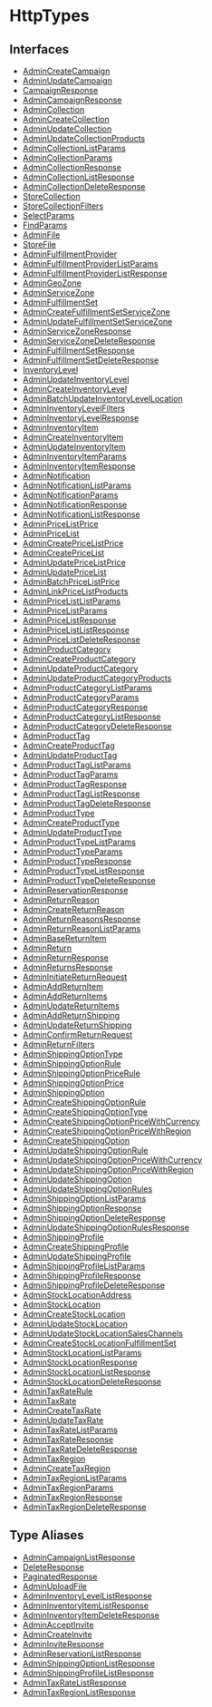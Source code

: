 
# HttpTypes

## Interfaces

- [AdminCreateCampaign](../HttpTypes/interfaces/types.HttpTypes.AdminCreateCampaign/page.mdx)
- [AdminUpdateCampaign](../HttpTypes/interfaces/types.HttpTypes.AdminUpdateCampaign/page.mdx)
- [CampaignResponse](../HttpTypes/interfaces/types.HttpTypes.CampaignResponse/page.mdx)
- [AdminCampaignResponse](../HttpTypes/interfaces/types.HttpTypes.AdminCampaignResponse/page.mdx)
- [AdminCollection](../HttpTypes/interfaces/types.HttpTypes.AdminCollection/page.mdx)
- [AdminCreateCollection](../HttpTypes/interfaces/types.HttpTypes.AdminCreateCollection/page.mdx)
- [AdminUpdateCollection](../HttpTypes/interfaces/types.HttpTypes.AdminUpdateCollection/page.mdx)
- [AdminUpdateCollectionProducts](../HttpTypes/interfaces/types.HttpTypes.AdminUpdateCollectionProducts/page.mdx)
- [AdminCollectionListParams](../HttpTypes/interfaces/types.HttpTypes.AdminCollectionListParams/page.mdx)
- [AdminCollectionParams](../HttpTypes/interfaces/types.HttpTypes.AdminCollectionParams/page.mdx)
- [AdminCollectionResponse](../HttpTypes/interfaces/types.HttpTypes.AdminCollectionResponse/page.mdx)
- [AdminCollectionListResponse](../HttpTypes/interfaces/types.HttpTypes.AdminCollectionListResponse/page.mdx)
- [AdminCollectionDeleteResponse](../HttpTypes/interfaces/types.HttpTypes.AdminCollectionDeleteResponse/page.mdx)
- [StoreCollection](../HttpTypes/interfaces/types.HttpTypes.StoreCollection/page.mdx)
- [StoreCollectionFilters](../HttpTypes/interfaces/types.HttpTypes.StoreCollectionFilters/page.mdx)
- [SelectParams](../HttpTypes/interfaces/types.HttpTypes.SelectParams/page.mdx)
- [FindParams](../HttpTypes/interfaces/types.HttpTypes.FindParams/page.mdx)
- [AdminFile](../HttpTypes/interfaces/types.HttpTypes.AdminFile/page.mdx)
- [StoreFile](../HttpTypes/interfaces/types.HttpTypes.StoreFile/page.mdx)
- [AdminFulfillmentProvider](../HttpTypes/interfaces/types.HttpTypes.AdminFulfillmentProvider/page.mdx)
- [AdminFulfillmentProviderListParams](../HttpTypes/interfaces/types.HttpTypes.AdminFulfillmentProviderListParams/page.mdx)
- [AdminFulfillmentProviderListResponse](../HttpTypes/interfaces/types.HttpTypes.AdminFulfillmentProviderListResponse/page.mdx)
- [AdminGeoZone](../HttpTypes/interfaces/types.HttpTypes.AdminGeoZone/page.mdx)
- [AdminServiceZone](../HttpTypes/interfaces/types.HttpTypes.AdminServiceZone/page.mdx)
- [AdminFulfillmentSet](../HttpTypes/interfaces/types.HttpTypes.AdminFulfillmentSet/page.mdx)
- [AdminCreateFulfillmentSetServiceZone](../HttpTypes/interfaces/types.HttpTypes.AdminCreateFulfillmentSetServiceZone/page.mdx)
- [AdminUpdateFulfillmentSetServiceZone](../HttpTypes/interfaces/types.HttpTypes.AdminUpdateFulfillmentSetServiceZone/page.mdx)
- [AdminServiceZoneResponse](../HttpTypes/interfaces/types.HttpTypes.AdminServiceZoneResponse/page.mdx)
- [AdminServiceZoneDeleteResponse](../HttpTypes/interfaces/types.HttpTypes.AdminServiceZoneDeleteResponse/page.mdx)
- [AdminFulfillmentSetResponse](../HttpTypes/interfaces/types.HttpTypes.AdminFulfillmentSetResponse/page.mdx)
- [AdminFulfillmentSetDeleteResponse](../HttpTypes/interfaces/types.HttpTypes.AdminFulfillmentSetDeleteResponse/page.mdx)
- [InventoryLevel](../HttpTypes/interfaces/types.HttpTypes.InventoryLevel/page.mdx)
- [AdminUpdateInventoryLevel](../HttpTypes/interfaces/types.HttpTypes.AdminUpdateInventoryLevel/page.mdx)
- [AdminCreateInventoryLevel](../HttpTypes/interfaces/types.HttpTypes.AdminCreateInventoryLevel/page.mdx)
- [AdminBatchUpdateInventoryLevelLocation](../HttpTypes/interfaces/types.HttpTypes.AdminBatchUpdateInventoryLevelLocation/page.mdx)
- [AdminInventoryLevelFilters](../HttpTypes/interfaces/types.HttpTypes.AdminInventoryLevelFilters/page.mdx)
- [AdminInventoryLevelResponse](../HttpTypes/interfaces/types.HttpTypes.AdminInventoryLevelResponse/page.mdx)
- [AdminInventoryItem](../HttpTypes/interfaces/types.HttpTypes.AdminInventoryItem/page.mdx)
- [AdminCreateInventoryItem](../HttpTypes/interfaces/types.HttpTypes.AdminCreateInventoryItem/page.mdx)
- [AdminUpdateInventoryItem](../HttpTypes/interfaces/types.HttpTypes.AdminUpdateInventoryItem/page.mdx)
- [AdminInventoryItemParams](../HttpTypes/interfaces/types.HttpTypes.AdminInventoryItemParams/page.mdx)
- [AdminInventoryItemResponse](../HttpTypes/interfaces/types.HttpTypes.AdminInventoryItemResponse/page.mdx)
- [AdminNotification](../HttpTypes/interfaces/types.HttpTypes.AdminNotification/page.mdx)
- [AdminNotificationListParams](../HttpTypes/interfaces/types.HttpTypes.AdminNotificationListParams/page.mdx)
- [AdminNotificationParams](../HttpTypes/interfaces/types.HttpTypes.AdminNotificationParams/page.mdx)
- [AdminNotificationResponse](../HttpTypes/interfaces/types.HttpTypes.AdminNotificationResponse/page.mdx)
- [AdminNotificationListResponse](../HttpTypes/interfaces/types.HttpTypes.AdminNotificationListResponse/page.mdx)
- [AdminPriceListPrice](../HttpTypes/interfaces/types.HttpTypes.AdminPriceListPrice/page.mdx)
- [AdminPriceList](../HttpTypes/interfaces/types.HttpTypes.AdminPriceList/page.mdx)
- [AdminCreatePriceListPrice](../HttpTypes/interfaces/types.HttpTypes.AdminCreatePriceListPrice/page.mdx)
- [AdminCreatePriceList](../HttpTypes/interfaces/types.HttpTypes.AdminCreatePriceList/page.mdx)
- [AdminUpdatePriceListPrice](../HttpTypes/interfaces/types.HttpTypes.AdminUpdatePriceListPrice/page.mdx)
- [AdminUpdatePriceList](../HttpTypes/interfaces/types.HttpTypes.AdminUpdatePriceList/page.mdx)
- [AdminBatchPriceListPrice](../HttpTypes/interfaces/types.HttpTypes.AdminBatchPriceListPrice/page.mdx)
- [AdminLinkPriceListProducts](../HttpTypes/interfaces/types.HttpTypes.AdminLinkPriceListProducts/page.mdx)
- [AdminPriceListListParams](../HttpTypes/interfaces/types.HttpTypes.AdminPriceListListParams/page.mdx)
- [AdminPriceListParams](../HttpTypes/interfaces/types.HttpTypes.AdminPriceListParams/page.mdx)
- [AdminPriceListResponse](../HttpTypes/interfaces/types.HttpTypes.AdminPriceListResponse/page.mdx)
- [AdminPriceListListResponse](../HttpTypes/interfaces/types.HttpTypes.AdminPriceListListResponse/page.mdx)
- [AdminPriceListDeleteResponse](../HttpTypes/interfaces/types.HttpTypes.AdminPriceListDeleteResponse/page.mdx)
- [AdminProductCategory](../HttpTypes/interfaces/types.HttpTypes.AdminProductCategory/page.mdx)
- [AdminCreateProductCategory](../HttpTypes/interfaces/types.HttpTypes.AdminCreateProductCategory/page.mdx)
- [AdminUpdateProductCategory](../HttpTypes/interfaces/types.HttpTypes.AdminUpdateProductCategory/page.mdx)
- [AdminUpdateProductCategoryProducts](../HttpTypes/interfaces/types.HttpTypes.AdminUpdateProductCategoryProducts/page.mdx)
- [AdminProductCategoryListParams](../HttpTypes/interfaces/types.HttpTypes.AdminProductCategoryListParams/page.mdx)
- [AdminProductCategoryParams](../HttpTypes/interfaces/types.HttpTypes.AdminProductCategoryParams/page.mdx)
- [AdminProductCategoryResponse](../HttpTypes/interfaces/types.HttpTypes.AdminProductCategoryResponse/page.mdx)
- [AdminProductCategoryListResponse](../HttpTypes/interfaces/types.HttpTypes.AdminProductCategoryListResponse/page.mdx)
- [AdminProductCategoryDeleteResponse](../HttpTypes/interfaces/types.HttpTypes.AdminProductCategoryDeleteResponse/page.mdx)
- [AdminProductTag](../HttpTypes/interfaces/types.HttpTypes.AdminProductTag/page.mdx)
- [AdminCreateProductTag](../HttpTypes/interfaces/types.HttpTypes.AdminCreateProductTag/page.mdx)
- [AdminUpdateProductTag](../HttpTypes/interfaces/types.HttpTypes.AdminUpdateProductTag/page.mdx)
- [AdminProductTagListParams](../HttpTypes/interfaces/types.HttpTypes.AdminProductTagListParams/page.mdx)
- [AdminProductTagParams](../HttpTypes/interfaces/types.HttpTypes.AdminProductTagParams/page.mdx)
- [AdminProductTagResponse](../HttpTypes/interfaces/types.HttpTypes.AdminProductTagResponse/page.mdx)
- [AdminProductTagListResponse](../HttpTypes/interfaces/types.HttpTypes.AdminProductTagListResponse/page.mdx)
- [AdminProductTagDeleteResponse](../HttpTypes/interfaces/types.HttpTypes.AdminProductTagDeleteResponse/page.mdx)
- [AdminProductType](../HttpTypes/interfaces/types.HttpTypes.AdminProductType/page.mdx)
- [AdminCreateProductType](../HttpTypes/interfaces/types.HttpTypes.AdminCreateProductType/page.mdx)
- [AdminUpdateProductType](../HttpTypes/interfaces/types.HttpTypes.AdminUpdateProductType/page.mdx)
- [AdminProductTypeListParams](../HttpTypes/interfaces/types.HttpTypes.AdminProductTypeListParams/page.mdx)
- [AdminProductTypeParams](../HttpTypes/interfaces/types.HttpTypes.AdminProductTypeParams/page.mdx)
- [AdminProductTypeResponse](../HttpTypes/interfaces/types.HttpTypes.AdminProductTypeResponse/page.mdx)
- [AdminProductTypeListResponse](../HttpTypes/interfaces/types.HttpTypes.AdminProductTypeListResponse/page.mdx)
- [AdminProductTypeDeleteResponse](../HttpTypes/interfaces/types.HttpTypes.AdminProductTypeDeleteResponse/page.mdx)
- [AdminReservationResponse](../HttpTypes/interfaces/types.HttpTypes.AdminReservationResponse/page.mdx)
- [AdminReturnReason](../HttpTypes/interfaces/types.HttpTypes.AdminReturnReason/page.mdx)
- [AdminCreateReturnReason](../HttpTypes/interfaces/types.HttpTypes.AdminCreateReturnReason/page.mdx)
- [AdminReturnReasonsResponse](../HttpTypes/interfaces/types.HttpTypes.AdminReturnReasonsResponse/page.mdx)
- [AdminReturnReasonListParams](../HttpTypes/interfaces/types.HttpTypes.AdminReturnReasonListParams/page.mdx)
- [AdminBaseReturnItem](../HttpTypes/interfaces/types.HttpTypes.AdminBaseReturnItem/page.mdx)
- [AdminReturn](../HttpTypes/interfaces/types.HttpTypes.AdminReturn/page.mdx)
- [AdminReturnResponse](../HttpTypes/interfaces/types.HttpTypes.AdminReturnResponse/page.mdx)
- [AdminReturnsResponse](../HttpTypes/interfaces/types.HttpTypes.AdminReturnsResponse/page.mdx)
- [AdminInitiateReturnRequest](../HttpTypes/interfaces/types.HttpTypes.AdminInitiateReturnRequest/page.mdx)
- [AdminAddReturnItem](../HttpTypes/interfaces/types.HttpTypes.AdminAddReturnItem/page.mdx)
- [AdminAddReturnItems](../HttpTypes/interfaces/types.HttpTypes.AdminAddReturnItems/page.mdx)
- [AdminUpdateReturnItems](../HttpTypes/interfaces/types.HttpTypes.AdminUpdateReturnItems/page.mdx)
- [AdminAddReturnShipping](../HttpTypes/interfaces/types.HttpTypes.AdminAddReturnShipping/page.mdx)
- [AdminUpdateReturnShipping](../HttpTypes/interfaces/types.HttpTypes.AdminUpdateReturnShipping/page.mdx)
- [AdminConfirmReturnRequest](../HttpTypes/interfaces/types.HttpTypes.AdminConfirmReturnRequest/page.mdx)
- [AdminReturnFilters](../HttpTypes/interfaces/types.HttpTypes.AdminReturnFilters/page.mdx)
- [AdminShippingOptionType](../HttpTypes/interfaces/types.HttpTypes.AdminShippingOptionType/page.mdx)
- [AdminShippingOptionRule](../HttpTypes/interfaces/types.HttpTypes.AdminShippingOptionRule/page.mdx)
- [AdminShippingOptionPriceRule](../HttpTypes/interfaces/types.HttpTypes.AdminShippingOptionPriceRule/page.mdx)
- [AdminShippingOptionPrice](../HttpTypes/interfaces/types.HttpTypes.AdminShippingOptionPrice/page.mdx)
- [AdminShippingOption](../HttpTypes/interfaces/types.HttpTypes.AdminShippingOption/page.mdx)
- [AdminCreateShippingOptionRule](../HttpTypes/interfaces/types.HttpTypes.AdminCreateShippingOptionRule/page.mdx)
- [AdminCreateShippingOptionType](../HttpTypes/interfaces/types.HttpTypes.AdminCreateShippingOptionType/page.mdx)
- [AdminCreateShippingOptionPriceWithCurrency](../HttpTypes/interfaces/types.HttpTypes.AdminCreateShippingOptionPriceWithCurrency/page.mdx)
- [AdminCreateShippingOptionPriceWithRegion](../HttpTypes/interfaces/types.HttpTypes.AdminCreateShippingOptionPriceWithRegion/page.mdx)
- [AdminCreateShippingOption](../HttpTypes/interfaces/types.HttpTypes.AdminCreateShippingOption/page.mdx)
- [AdminUpdateShippingOptionRule](../HttpTypes/interfaces/types.HttpTypes.AdminUpdateShippingOptionRule/page.mdx)
- [AdminUpdateShippingOptionPriceWithCurrency](../HttpTypes/interfaces/types.HttpTypes.AdminUpdateShippingOptionPriceWithCurrency/page.mdx)
- [AdminUpdateShippingOptionPriceWithRegion](../HttpTypes/interfaces/types.HttpTypes.AdminUpdateShippingOptionPriceWithRegion/page.mdx)
- [AdminUpdateShippingOption](../HttpTypes/interfaces/types.HttpTypes.AdminUpdateShippingOption/page.mdx)
- [AdminUpdateShippingOptionRules](../HttpTypes/interfaces/types.HttpTypes.AdminUpdateShippingOptionRules/page.mdx)
- [AdminShippingOptionListParams](../HttpTypes/interfaces/types.HttpTypes.AdminShippingOptionListParams/page.mdx)
- [AdminShippingOptionResponse](../HttpTypes/interfaces/types.HttpTypes.AdminShippingOptionResponse/page.mdx)
- [AdminShippingOptionDeleteResponse](../HttpTypes/interfaces/types.HttpTypes.AdminShippingOptionDeleteResponse/page.mdx)
- [AdminUpdateShippingOptionRulesResponse](../HttpTypes/interfaces/types.HttpTypes.AdminUpdateShippingOptionRulesResponse/page.mdx)
- [AdminShippingProfile](../HttpTypes/interfaces/types.HttpTypes.AdminShippingProfile/page.mdx)
- [AdminCreateShippingProfile](../HttpTypes/interfaces/types.HttpTypes.AdminCreateShippingProfile/page.mdx)
- [AdminUpdateShippingProfile](../HttpTypes/interfaces/types.HttpTypes.AdminUpdateShippingProfile/page.mdx)
- [AdminShippingProfileListParams](../HttpTypes/interfaces/types.HttpTypes.AdminShippingProfileListParams/page.mdx)
- [AdminShippingProfileResponse](../HttpTypes/interfaces/types.HttpTypes.AdminShippingProfileResponse/page.mdx)
- [AdminShippingProfileDeleteResponse](../HttpTypes/interfaces/types.HttpTypes.AdminShippingProfileDeleteResponse/page.mdx)
- [AdminStockLocationAddress](../HttpTypes/interfaces/types.HttpTypes.AdminStockLocationAddress/page.mdx)
- [AdminStockLocation](../HttpTypes/interfaces/types.HttpTypes.AdminStockLocation/page.mdx)
- [AdminCreateStockLocation](../HttpTypes/interfaces/types.HttpTypes.AdminCreateStockLocation/page.mdx)
- [AdminUpdateStockLocation](../HttpTypes/interfaces/types.HttpTypes.AdminUpdateStockLocation/page.mdx)
- [AdminUpdateStockLocationSalesChannels](../HttpTypes/interfaces/types.HttpTypes.AdminUpdateStockLocationSalesChannels/page.mdx)
- [AdminCreateStockLocationFulfillmentSet](../HttpTypes/interfaces/types.HttpTypes.AdminCreateStockLocationFulfillmentSet/page.mdx)
- [AdminStockLocationListParams](../HttpTypes/interfaces/types.HttpTypes.AdminStockLocationListParams/page.mdx)
- [AdminStockLocationResponse](../HttpTypes/interfaces/types.HttpTypes.AdminStockLocationResponse/page.mdx)
- [AdminStockLocationListResponse](../HttpTypes/interfaces/types.HttpTypes.AdminStockLocationListResponse/page.mdx)
- [AdminStockLocationDeleteResponse](../HttpTypes/interfaces/types.HttpTypes.AdminStockLocationDeleteResponse/page.mdx)
- [AdminTaxRateRule](../HttpTypes/interfaces/types.HttpTypes.AdminTaxRateRule/page.mdx)
- [AdminTaxRate](../HttpTypes/interfaces/types.HttpTypes.AdminTaxRate/page.mdx)
- [AdminCreateTaxRate](../HttpTypes/interfaces/types.HttpTypes.AdminCreateTaxRate/page.mdx)
- [AdminUpdateTaxRate](../HttpTypes/interfaces/types.HttpTypes.AdminUpdateTaxRate/page.mdx)
- [AdminTaxRateListParams](../HttpTypes/interfaces/types.HttpTypes.AdminTaxRateListParams/page.mdx)
- [AdminTaxRateResponse](../HttpTypes/interfaces/types.HttpTypes.AdminTaxRateResponse/page.mdx)
- [AdminTaxRateDeleteResponse](../HttpTypes/interfaces/types.HttpTypes.AdminTaxRateDeleteResponse/page.mdx)
- [AdminTaxRegion](../HttpTypes/interfaces/types.HttpTypes.AdminTaxRegion/page.mdx)
- [AdminCreateTaxRegion](../HttpTypes/interfaces/types.HttpTypes.AdminCreateTaxRegion/page.mdx)
- [AdminTaxRegionListParams](../HttpTypes/interfaces/types.HttpTypes.AdminTaxRegionListParams/page.mdx)
- [AdminTaxRegionParams](../HttpTypes/interfaces/types.HttpTypes.AdminTaxRegionParams/page.mdx)
- [AdminTaxRegionResponse](../HttpTypes/interfaces/types.HttpTypes.AdminTaxRegionResponse/page.mdx)
- [AdminTaxRegionDeleteResponse](../HttpTypes/interfaces/types.HttpTypes.AdminTaxRegionDeleteResponse/page.mdx)

## Type Aliases

- [AdminCampaignListResponse](../HttpTypes/types/types.HttpTypes.AdminCampaignListResponse/page.mdx)
- [DeleteResponse](../HttpTypes/types/types.HttpTypes.DeleteResponse/page.mdx)
- [PaginatedResponse](../HttpTypes/types/types.HttpTypes.PaginatedResponse/page.mdx)
- [AdminUploadFile](../HttpTypes/types/types.HttpTypes.AdminUploadFile/page.mdx)
- [AdminInventoryLevelListResponse](../HttpTypes/types/types.HttpTypes.AdminInventoryLevelListResponse/page.mdx)
- [AdminInventoryItemListResponse](../HttpTypes/types/types.HttpTypes.AdminInventoryItemListResponse/page.mdx)
- [AdminInventoryItemDeleteResponse](../HttpTypes/types/types.HttpTypes.AdminInventoryItemDeleteResponse/page.mdx)
- [AdminAcceptInvite](../HttpTypes/types/types.HttpTypes.AdminAcceptInvite/page.mdx)
- [AdminCreateInvite](../HttpTypes/types/types.HttpTypes.AdminCreateInvite/page.mdx)
- [AdminInviteResponse](../HttpTypes/types/types.HttpTypes.AdminInviteResponse/page.mdx)
- [AdminReservationListResponse](../HttpTypes/types/types.HttpTypes.AdminReservationListResponse/page.mdx)
- [AdminShippingOptionListResponse](../HttpTypes/types/types.HttpTypes.AdminShippingOptionListResponse/page.mdx)
- [AdminShippingProfileListResponse](../HttpTypes/types/types.HttpTypes.AdminShippingProfileListResponse/page.mdx)
- [AdminTaxRateListResponse](../HttpTypes/types/types.HttpTypes.AdminTaxRateListResponse/page.mdx)
- [AdminTaxRegionListResponse](../HttpTypes/types/types.HttpTypes.AdminTaxRegionListResponse/page.mdx)
